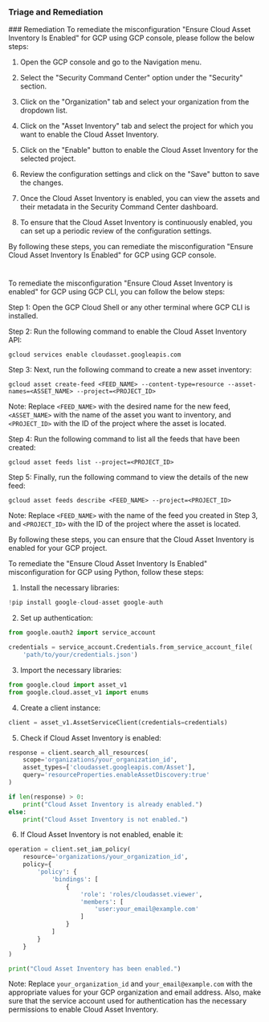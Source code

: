 
### Triage and Remediation
<Tabs>
<Tab title='Remediation'>
### Remediation

<AccordionGroup>
<Accordion title='Using Console' defaultOpen='true'>
To remediate the misconfiguration "Ensure Cloud Asset Inventory Is Enabled" for GCP using GCP console, please follow the below steps:

1. Open the GCP console and go to the Navigation menu.

2. Select the "Security Command Center" option under the "Security" section.

3. Click on the "Organization" tab and select your organization from the dropdown list.

4. Click on the "Asset Inventory" tab and select the project for which you want to enable the Cloud Asset Inventory.

5. Click on the "Enable" button to enable the Cloud Asset Inventory for the selected project.

6. Review the configuration settings and click on the "Save" button to save the changes.

7. Once the Cloud Asset Inventory is enabled, you can view the assets and their metadata in the Security Command Center dashboard.

8. To ensure that the Cloud Asset Inventory is continuously enabled, you can set up a periodic review of the configuration settings.

By following these steps, you can remediate the misconfiguration "Ensure Cloud Asset Inventory Is Enabled" for GCP using GCP console.

#
</Accordion>

<Accordion title='Using CLI'>
To remediate the misconfiguration "Ensure Cloud Asset Inventory is enabled" for GCP using GCP CLI, you can follow the below steps:

Step 1: Open the GCP Cloud Shell or any other terminal where GCP CLI is installed.

Step 2: Run the following command to enable the Cloud Asset Inventory API:

```
gcloud services enable cloudasset.googleapis.com
```

Step 3: Next, run the following command to create a new asset inventory:

```
gcloud asset create-feed <FEED_NAME> --content-type=resource --asset-names=<ASSET_NAME> --project=<PROJECT_ID>
```

Note: Replace `<FEED_NAME>` with the desired name for the new feed, `<ASSET_NAME>` with the name of the asset you want to inventory, and `<PROJECT_ID>` with the ID of the project where the asset is located.

Step 4: Run the following command to list all the feeds that have been created:

```
gcloud asset feeds list --project=<PROJECT_ID>
```

Step 5: Finally, run the following command to view the details of the new feed:

```
gcloud asset feeds describe <FEED_NAME> --project=<PROJECT_ID>
```

Note: Replace `<FEED_NAME>` with the name of the feed you created in Step 3, and `<PROJECT_ID>` with the ID of the project where the asset is located.

By following these steps, you can ensure that the Cloud Asset Inventory is enabled for your GCP project.
</Accordion>

<Accordion title='Using Python'>
To remediate the "Ensure Cloud Asset Inventory Is Enabled" misconfiguration for GCP using Python, follow these steps:

1. Install the necessary libraries: 

```python
!pip install google-cloud-asset google-auth
```

2. Set up authentication: 

```python
from google.oauth2 import service_account

credentials = service_account.Credentials.from_service_account_file(
    'path/to/your/credentials.json')
```

3. Import the necessary libraries: 

```python
from google.cloud import asset_v1
from google.cloud.asset_v1 import enums
```

4. Create a client instance: 

```python
client = asset_v1.AssetServiceClient(credentials=credentials)
```

5. Check if Cloud Asset Inventory is enabled: 

```python
response = client.search_all_resources(
    scope='organizations/your_organization_id',
    asset_types=['cloudasset.googleapis.com/Asset'],
    query='resourceProperties.enableAssetDiscovery:true'
)

if len(response) > 0:
    print("Cloud Asset Inventory is already enabled.")
else:
    print("Cloud Asset Inventory is not enabled.")
```

6. If Cloud Asset Inventory is not enabled, enable it: 

```python
operation = client.set_iam_policy(
    resource='organizations/your_organization_id',
    policy={
        'policy': {
            'bindings': [
                {
                    'role': 'roles/cloudasset.viewer',
                    'members': [
                        'user:your_email@example.com'
                    ]
                }
            ]
        }
    }
)

print("Cloud Asset Inventory has been enabled.")
```

Note: Replace `your_organization_id` and `your_email@example.com` with the appropriate values for your GCP organization and email address. Also, make sure that the service account used for authentication has the necessary permissions to enable Cloud Asset Inventory.
</Accordion>

</AccordionGroup>
</Tab>
</Tabs>
